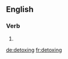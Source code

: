 ==English==

===Verb===
{{head|en}}

# {{present participle of|detox}}

[[de:detoxing]]
[[fr:detoxing]]